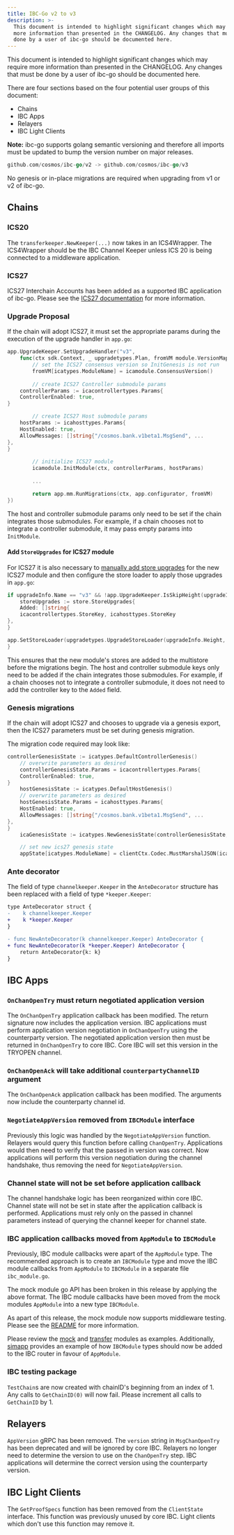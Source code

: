 ```yaml
---
title: IBC-Go v2 to v3
description: >-
  This document is intended to highlight significant changes which may require
  more information than presented in the CHANGELOG. Any changes that must be
  done by a user of ibc-go should be documented here.
---
```

This document is intended to highlight significant changes which may require more information than presented in the CHANGELOG.
Any changes that must be done by a user of ibc-go should be documented here.

There are four sections based on the four potential user groups of this document:

* Chains
* IBC Apps
* Relayers
* IBC Light Clients

**Note:** ibc-go supports golang semantic versioning and therefore all imports must be updated to bump the version number on major releases.

```go
github.com/cosmos/ibc-go/v2 -> github.com/cosmos/ibc-go/v3
```

No genesis or in-place migrations are required when upgrading from v1 or v2 of ibc-go.

## Chains

### ICS20

The `transferkeeper.NewKeeper(...)` now takes in an ICS4Wrapper.
The ICS4Wrapper should be the IBC Channel Keeper unless ICS 20 is being connected to a middleware application.

### ICS27

ICS27 Interchain Accounts has been added as a supported IBC application of ibc-go.
Please see the [ICS27 documentation](/docs/ibc/v5.4.x/02-apps/02-interchain-accounts/01-overview) for more information.

### Upgrade Proposal

If the chain will adopt ICS27, it must set the appropriate params during the execution of the upgrade handler in `app.go`:

```go expandable
app.UpgradeKeeper.SetUpgradeHandler("v3",
    func(ctx sdk.Context, _ upgradetypes.Plan, fromVM module.VersionMap) (module.VersionMap, error) {
        // set the ICS27 consensus version so InitGenesis is not run
        fromVM[icatypes.ModuleName] = icamodule.ConsensusVersion()
        
        // create ICS27 Controller submodule params
    controllerParams := icacontrollertypes.Params{
    ControllerEnabled: true,
}

        // create ICS27 Host submodule params
    hostParams := icahosttypes.Params{
    HostEnabled: true,
    AllowMessages: []string{"/cosmos.bank.v1beta1.MsgSend", ...
},
}
        
        // initialize ICS27 module
        icamodule.InitModule(ctx, controllerParams, hostParams)
        
        ...

        return app.mm.RunMigrations(ctx, app.configurator, fromVM)
})
```

The host and controller submodule params only need to be set if the chain integrates those submodules.
For example, if a chain chooses not to integrate a controller submodule, it may pass empty params into `InitModule`.

#### Add `StoreUpgrades` for ICS27 module

For ICS27 it is also necessary to [manually add store upgrades](https://docs.cosmos.network/main/learn/advanced/upgrade#add-storeupgrades-for-new-modules) for the new ICS27 module and then configure the store loader to apply those upgrades in `app.go`:

```go
if upgradeInfo.Name == "v3" && !app.UpgradeKeeper.IsSkipHeight(upgradeInfo.Height) {
    storeUpgrades := store.StoreUpgrades{
    Added: []string{
    icacontrollertypes.StoreKey, icahosttypes.StoreKey
},
}

app.SetStoreLoader(upgradetypes.UpgradeStoreLoader(upgradeInfo.Height, &storeUpgrades))
}
```

This ensures that the new module's stores are added to the multistore before the migrations begin.
The host and controller submodule keys only need to be added if the chain integrates those submodules.
For example, if a chain chooses not to integrate a controller submodule, it does not need to add the controller key to the `Added` field.

### Genesis migrations

If the chain will adopt ICS27 and chooses to upgrade via a genesis export, then the ICS27 parameters must be set during genesis migration.

The migration code required may look like:

```go expandable
controllerGenesisState := icatypes.DefaultControllerGenesis()
    // overwrite parameters as desired
    controllerGenesisState.Params = icacontrollertypes.Params{
    ControllerEnabled: true,
}
    hostGenesisState := icatypes.DefaultHostGenesis()
    // overwrite parameters as desired
    hostGenesisState.Params = icahosttypes.Params{
    HostEnabled: true,
    AllowMessages: []string{"/cosmos.bank.v1beta1.MsgSend", ...
},
}
    icaGenesisState := icatypes.NewGenesisState(controllerGenesisState, hostGenesisState)

    // set new ics27 genesis state
    appState[icatypes.ModuleName] = clientCtx.Codec.MustMarshalJSON(icaGenesisState)
```

### Ante decorator

The field of type `channelkeeper.Keeper` in the `AnteDecorator` structure has been replaced with a field of type `*keeper.Keeper`:

```diff
type AnteDecorator struct {
-    k channelkeeper.Keeper
+    k *keeper.Keeper
}

- func NewAnteDecorator(k channelkeeper.Keeper) AnteDecorator {
+ func NewAnteDecorator(k *keeper.Keeper) AnteDecorator {
    return AnteDecorator{k: k}
}
```

## IBC Apps

### `OnChanOpenTry` must return negotiated application version

The `OnChanOpenTry` application callback has been modified.
The return signature now includes the application version.
IBC applications must perform application version negotiation in `OnChanOpenTry` using the counterparty version.
The negotiated application version then must be returned in `OnChanOpenTry` to core IBC.
Core IBC will set this version in the TRYOPEN channel.

### `OnChanOpenAck` will take additional `counterpartyChannelID` argument

The `OnChanOpenAck` application callback has been modified.
The arguments now include the counterparty channel id.

### `NegotiateAppVersion` removed from `IBCModule` interface

Previously this logic was handled by the `NegotiateAppVersion` function.
Relayers would query this function before calling `ChanOpenTry`.
Applications would then need to verify that the passed in version was correct.
Now applications will perform this version negotiation during the channel handshake, thus removing the need for `NegotiateAppVersion`.

### Channel state will not be set before application callback

The channel handshake logic has been reorganized within core IBC.
Channel state will not be set in state after the application callback is performed.
Applications must rely only on the passed in channel parameters instead of querying the channel keeper for channel state.

### IBC application callbacks moved from `AppModule` to `IBCModule`

Previously, IBC module callbacks were apart of the `AppModule` type.
The recommended approach is to create an `IBCModule` type and move the IBC module callbacks from `AppModule` to `IBCModule` in a separate file `ibc_module.go`.

The mock module go API has been broken in this release by applying the above format.
The IBC module callbacks have been moved from the mock modules `AppModule` into a new type `IBCModule`.

As apart of this release, the mock module now supports middleware testing. Please see the [README](https://github.com/cosmos/ibc-go/blob/v5.3.0/testing/README.md#middleware-testing) for more information.

Please review the [mock](https://github.com/cosmos/ibc-go/blob/v5.3.0/testing/mock/ibc_module.go) and [transfer](https://github.com/cosmos/ibc-go/blob/v5.3.0/modules/apps/transfer/ibc_module.go) modules as examples. Additionally, [simapp](https://github.com/cosmos/ibc-go/blob/v5.3.0/testing/simapp/app.go) provides an example of how `IBCModule` types should now be added to the IBC router in favour of `AppModule`.

### IBC testing package

`TestChain`s are now created with chainID's beginning from an index of 1. Any calls to `GetChainID(0)` will now fail. Please increment all calls to `GetChainID` by 1.

## Relayers

`AppVersion` gRPC has been removed.
The `version` string in `MsgChanOpenTry` has been deprecated and will be ignored by core IBC.
Relayers no longer need to determine the version to use on the `ChanOpenTry` step.
IBC applications will determine the correct version using the counterparty version.

## IBC Light Clients

The `GetProofSpecs` function has been removed from the `ClientState` interface. This function was previously unused by core IBC. Light clients which don't use this function may remove it.
